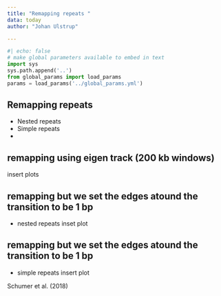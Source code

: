 ```yaml
---
title: "Remapping repeats "
data: today
author: "Johan Ulstrup"

---
```


```python
#| echo: false
# make global parameters available to embed in text
import sys
sys.path.append('..')
from global_params import load_params
params = load_params('../global_params.yml')
```

## Remapping repeats
- Nested repeats
- Simple repeats
- 

## remapping using eigen track (200 kb windows)
insert plots

## remapping but we set the edges atound the transition to be 1 bp  
- nested repeats
inset plot

## remapping but we set the edges atound the transition to be 1 bp
- simple repeats
insert plot


::: aside
Schumer et al. (2018)
:::